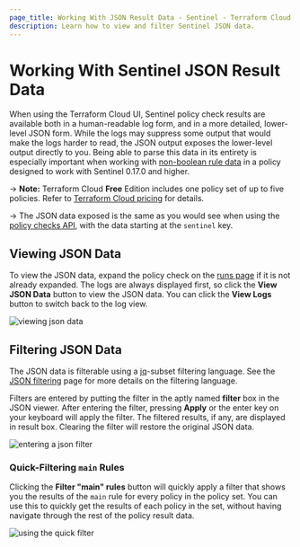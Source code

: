 ```yaml
---
page_title: Working With JSON Result Data - Sentinel - Terraform Cloud
description: Learn how to view and filter Sentinel JSON data.
---
```


# Working With Sentinel JSON Result Data

When using the Terraform Cloud UI, Sentinel policy check results are available
both in a human-readable log form, and in a more detailed, lower-level JSON
form.  While the logs may suppress some output that would make the logs harder
to read, the JSON output exposes the lower-level output directly to you. Being
able to parse this data in its entirety is especially important when working
with [non-boolean rule
data](https://docs.hashicorp.com/sentinel/language/rules#non-boolean-values) in
a policy designed to work with Sentinel 0.17.0 and higher.

-> **Note:** Terraform Cloud **Free** Edition includes one policy set of up to five policies. Refer to [Terraform Cloud pricing](https://www.hashicorp.com/products/terraform/pricing) for details.

-> The JSON data exposed is the same as you would see when using the [policy
checks API](/terraform/cloud-docs/api-docs/policy-checks), with the data starting at the
`sentinel` key.

## Viewing JSON Data

To view the JSON data, expand the policy check on the [runs
page](/terraform/cloud-docs/run/manage) if it is not already expanded. The logs are
always displayed first, so click the **View JSON Data** button to view the JSON
data. You can click the **View Logs** button to switch back to the log view.

![viewing json data](/img/docs/sentinel-view-json.png)

## Filtering JSON Data

The JSON data is filterable using a [jq](https://stedolan.github.io/jq/)-subset
filtering language. See the [JSON
filtering](/terraform/cloud-docs/workspaces/json-filtering) page for more details on
the filtering language.

Filters are entered by putting the filter in the aptly named **filter** box in
the JSON viewer. After entering the filter, pressing **Apply** or the enter key
on your keyboard will apply the filter. The filtered results, if any, are
displayed in result box. Clearing the filter will restore the original JSON
data.

![entering a json filter](/img/docs/sentinel-json-enter-filter.png)

### Quick-Filtering `main` Rules

Clicking the **Filter "main" rules** button will quickly apply a filter that
shows you the results of the `main` rule for every policy in the policy set. You
can use this to quickly get the results of each policy in the set, without
having navigate through the rest of the policy result data.

![using the quick filter](/img/docs/sentinel-json-quick-filter.png)

